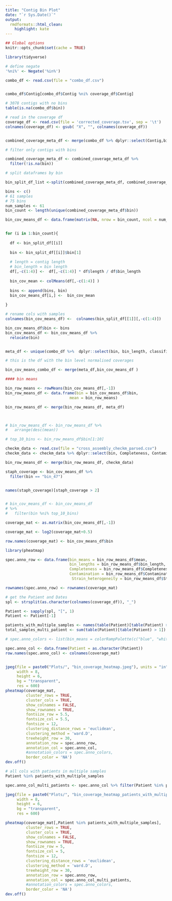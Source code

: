 ```yaml
---
title: "Contig Bin Plot"
date: "`r Sys.Date()`"
output:
  rmdformats::html_clean:
    highlight: kate
---
```

```r
## Global options
knitr::opts_chunk$set(cache = TRUE)

library(tidyverse)

# define negate
'%ni%' <- Negate('%in%')

combo_df <- read.csv(file = "combo_df.csv")


combo_df$Contig[combo_df$Contig %ni% coverage_df$Contig]

# 3078 contigs with no bins
table(is.na(combo_df$bin))

```




```r

# read in the coverage df
coverage_df <- read.csv(file = 'corrected_coverage.tsv', sep = '\t')
colnames(coverage_df) <- gsub( "X", "", colnames(coverage_df))


combined_coverage_meta_df <- merge(combo_df %>% dplyr::select(Contig,bin,bin_length,length), coverage_df)

# filter only contigs with bins 

combined_coverage_meta_df <- combined_coverage_meta_df %>% 
  filter(!is.na(bin))

# split dataframes by bin 

bin_split_df_list <-split(combined_coverage_meta_df, combined_coverage_meta_df$bin)

bins <- c()
# 61 samples
# 75 bins
num_samples <- 61
bin_count <- length(unique(combined_coverage_meta_df$bin))

bin_cov_means_df <- data.frame(matrix(NA, nrow = bin_count, ncol = num_samples))


for (i in 1:bin_count){
  
  df <- bin_split_df[[i]]
  
  bin <- bin_split_df[[i]]$bin[1]
  
  # length = contig length
  # bin_length = bin length
  df[,-c(1:4)] <-  df[,-c(1:4)] * df$length / df$bin_length
  
  bin_cov_mean <- colMeans(df[,-c(1:4)] )
  
  bins <- append(bins, bin)
  bin_cov_means_df[i,] <-  bin_cov_mean
  
}

# rename cols with samples
colnames(bin_cov_means_df) <-  colnames(bin_split_df[[1]][,-c(1:4)])

bin_cov_means_df$bin <- bins
bin_cov_means_df <- bin_cov_means_df %>%  
  relocate(bin)


meta_df <- unique(combo_df %>%  dplyr::select(bin, bin_length, classification, Species))

# this is the df with the bin level normalised coverages

bin_cov_means_combo_df <- merge(meta_df,bin_cov_means_df )

#### bin means

bin_row_means <- rowMeans(bin_cov_means_df[,-1])
bin_row_means_df <- data.frame(bin = bin_cov_means_df$bin,
                            mean = bin_row_means)

bin_row_means_df <- merge(bin_row_means_df, meta_df)



# bin_row_means_df <- bin_row_means_df %>% 
#   arrange(desc(mean))

# top_10_bins <- bin_row_means_df$bin[1:10]

```

```r

checkm_data <- read.csv(file = "cross_assembly_checkm_parsed.csv")
checkm_data <- checkm_data %>% dplyr::select(bin, Completeness, Contamination, Strain_heterogeneity)

bin_row_means_df <- merge(bin_row_means_df, checkm_data)


```

```r

staph_coverage <- bin_cov_means_df %>% 
  filter(bin == "bin_47") 


names(staph_coverage)[staph_coverage > 2]



```

```r


# bin_cov_means_df <- bin_cov_means_df 
# %>% 
#   filter(bin %ni% top_10_bins)

coverage_mat <- as.matrix(bin_cov_means_df[,-1])

coverage_mat <- log2(coverage_mat+0.5)

row.names(coverage_mat) <- bin_cov_means_df$bin

library(pheatmap)

spec.anno_row <- data.frame(bin_means = bin_row_means_df$mean, 
                            bin_lengths = bin_row_means_df$bin_length,
                            Completeness = bin_row_means_df$Completeness,
                            Contamination = bin_row_means_df$Contamination,
                             Strain_heterogeneity = bin_row_means_df$Strain_heterogeneity)

rownames(spec.anno_row) <- rownames(coverage_mat)

# get the Patient and Dates
spl <- strsplit(as.character(colnames(coverage_df)), "_")

Patient <- sapply(spl, "[", 1)
Patient <- Patient[-1]

patients_with_multiple_samples <- names(table(Patient)[table(Patient) > 1])
total_samples_multi_patient <- sum(table(Patient)[table(Patient) > 1])

# spec.anno_colors <- list(bin_means = colorRampPalette(c("blue", "white", "red"))(10),bin_lengths =  colorRampPalette(c("blue", "white", "red"))(10))

spec.anno_col <- data.frame(Patient = as.character(Patient))
row.names(spec.anno_col) <- colnames(coverage_mat)


jpeg(file = paste0("Plots/", "bin_coverage_heatmap.jpeg"), units = "in", 
     width = 8, 
     height = 6,  
     bg = "transparent", 
     res = 600) 
pheatmap(coverage_mat, 
         cluster_rows = TRUE, 
         cluster_cols = TRUE, 
         show_colnames = FALSE,
         show_rownames = TRUE,
         fontsize_row = 5.5, 
         fontsize_col = 5.5,
         fontsize = 12,
         clustering_distance_rows = 'euclidean',
         clustering_method = 'ward.D',
         treeheight_row = 30,
         annotation_row = spec.anno_row,
         annotation_col = spec.anno_col,
         #annotation_colors = spec.anno_colors,
         border_color = 'NA')
dev.off()

```


```r

# all cols with patients in multiple samples
Patient %in% patients_with_multiple_samples

spec.anno_col_multi_patients <- spec.anno_col %>% filter(Patient %in% patients_with_multiple_samples)

jpeg(file = paste0("Plots/", "bin_coverage_heatmap_patients_with_multiple_samples.jpeg"), units = "in", 
     width = 8, 
     height = 6,  
     bg = "transparent", 
     res = 600) 

pheatmap(coverage_mat[,Patient %in% patients_with_multiple_samples], 
         cluster_rows = TRUE, 
         cluster_cols = TRUE, 
         show_colnames = FALSE,
         show_rownames = TRUE,
         fontsize_row = 5, 
         fontsize_col = 5,
         fontsize = 12,
         clustering_distance_rows = 'euclidean',
         clustering_method = 'ward.D',
         treeheight_row = 30,
         annotation_row = spec.anno_row,
         annotation_col = spec.anno_col_multi_patients,
         #annotation_colors = spec.anno_colors,
         border_color = 'NA')
dev.off()
```
